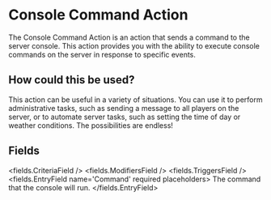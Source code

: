 
# Console Command Action 

The Console Command Action is an action that sends a command to the server console. This action provides you with the ability to execute console commands on the server in response to specific events.

## How could this be used?

This action can be useful in a variety of situations. You can use it to perform administrative tasks, such as sending a message to all players on the server, or to automate server tasks, such as setting the time of day or weather conditions. The possibilities are endless!


## Fields

<fields.CriteriaField />
<fields.ModifiersField />
<fields.TriggersField />
<fields.EntryField name='Command' required placeholders>
     The command that the console will run.
</fields.EntryField>

